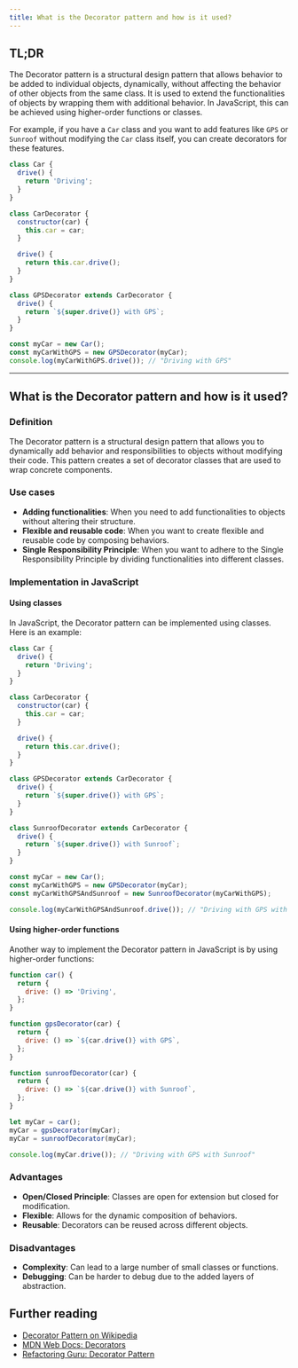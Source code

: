 ```yaml
---
title: What is the Decorator pattern and how is it used?
---
```


## TL;DR

The Decorator pattern is a structural design pattern that allows behavior to be added to individual objects, dynamically, without affecting the behavior of other objects from the same class. It is used to extend the functionalities of objects by wrapping them with additional behavior. In JavaScript, this can be achieved using higher-order functions or classes.

For example, if you have a `Car` class and you want to add features like `GPS` or `Sunroof` without modifying the `Car` class itself, you can create decorators for these features.

```js live
class Car {
  drive() {
    return 'Driving';
  }
}

class CarDecorator {
  constructor(car) {
    this.car = car;
  }

  drive() {
    return this.car.drive();
  }
}

class GPSDecorator extends CarDecorator {
  drive() {
    return `${super.drive()} with GPS`;
  }
}

const myCar = new Car();
const myCarWithGPS = new GPSDecorator(myCar);
console.log(myCarWithGPS.drive()); // "Driving with GPS"
```

---

## What is the Decorator pattern and how is it used?

### Definition

The Decorator pattern is a structural design pattern that allows you to dynamically add behavior and responsibilities to objects without modifying their code. This pattern creates a set of decorator classes that are used to wrap concrete components.

### Use cases

- **Adding functionalities**: When you need to add functionalities to objects without altering their structure.
- **Flexible and reusable code**: When you want to create flexible and reusable code by composing behaviors.
- **Single Responsibility Principle**: When you want to adhere to the Single Responsibility Principle by dividing functionalities into different classes.

### Implementation in JavaScript

#### Using classes

In JavaScript, the Decorator pattern can be implemented using classes. Here is an example:

```js live
class Car {
  drive() {
    return 'Driving';
  }
}

class CarDecorator {
  constructor(car) {
    this.car = car;
  }

  drive() {
    return this.car.drive();
  }
}

class GPSDecorator extends CarDecorator {
  drive() {
    return `${super.drive()} with GPS`;
  }
}

class SunroofDecorator extends CarDecorator {
  drive() {
    return `${super.drive()} with Sunroof`;
  }
}

const myCar = new Car();
const myCarWithGPS = new GPSDecorator(myCar);
const myCarWithGPSAndSunroof = new SunroofDecorator(myCarWithGPS);

console.log(myCarWithGPSAndSunroof.drive()); // "Driving with GPS with Sunroof"
```

#### Using higher-order functions

Another way to implement the Decorator pattern in JavaScript is by using higher-order functions:

```js live
function car() {
  return {
    drive: () => 'Driving',
  };
}

function gpsDecorator(car) {
  return {
    drive: () => `${car.drive()} with GPS`,
  };
}

function sunroofDecorator(car) {
  return {
    drive: () => `${car.drive()} with Sunroof`,
  };
}

let myCar = car();
myCar = gpsDecorator(myCar);
myCar = sunroofDecorator(myCar);

console.log(myCar.drive()); // "Driving with GPS with Sunroof"
```

### Advantages

- **Open/Closed Principle**: Classes are open for extension but closed for modification.
- **Flexible**: Allows for the dynamic composition of behaviors.
- **Reusable**: Decorators can be reused across different objects.

### Disadvantages

- **Complexity**: Can lead to a large number of small classes or functions.
- **Debugging**: Can be harder to debug due to the added layers of abstraction.

## Further reading

- [Decorator Pattern on Wikipedia](https://en.wikipedia.org/wiki/Decorator_pattern)
- [MDN Web Docs: Decorators](https://developer.mozilla.org/en-US/docs/Web/JavaScript/Reference/Classes#class_decorators)
- [Refactoring Guru: Decorator Pattern](https://refactoring.guru/design-patterns/decorator)
